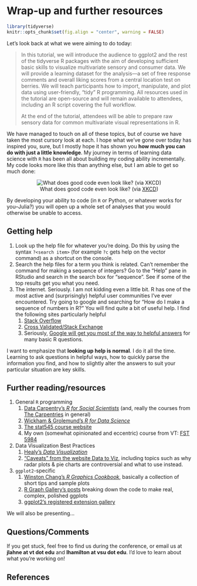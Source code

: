 # Wrap-up and further resources

```r
library(tidyverse)
knitr::opts_chunk$set(fig.align = "center", warning = FALSE)
```

Let's look back at what we were aiming to do today:

> In this tutorial, we will introduce the audience to ggplot2 and the rest of the tidyverse R packages with the aim of developing sufficient basic skills to visualize multivariate sensory and consumer data. We will provide a learning dataset for the analysis—a set of free response comments and overall liking scores from a central location test on berries. We will teach participants how to import, manipulate, and plot data using user-friendly, “tidy” R programming. All resources used in the tutorial are open-source and will remain available to attendees, including an R script covering the full workflow.
> 
> At the end of the tutorial, attendees will be able to prepare raw sensory data for common multivariate visual representations in R.

We have managed to touch on all of these topics, but of course we have taken the most cursory look at each.  I hope what we've gone over today has inspired you, sure, but I mostly hope it has shown you **how much you can do with just a little knowledge**.  My journey in terms of learning data science with `R` has been all about building my coding ability incrementally.  My code looks more like this than anything else, but I am able to get so much done:

<center>

![What does good code even look like? (via [XKCD](https://xkcd.com/844/))](img/xkcd_844_good_code.png)

</center>

By developing your ability to code (in `R` or Python, or whatever works for you--Julia?) you will open up a whole set of analyses that you would otherwise be unable to access.

## Getting help

1.  Look up the help file for whatever you're doing. Do this by using the syntax `?<search item>` (for example `?c` gets help on the vector command) as a shortcut on the console.
2.  Search the help files for a term you think is related. Can't remember the command for making a sequence of integers? Go to the "Help" pane in RStudio and search in the search box for "sequence". See if some of the top results get you what you need.
3.  The internet. Seriously. I am not kidding even a little bit. R has one of the most active and (surprisingly) helpful user communities I've ever encountered. Try going to google and searching for "How do I make a sequence of numbers in R?" You will find quite a bit of useful help. I find the following sites particularly helpful
    1.  [Stack Overflow](https://stackoverflow.com/questions/tagged/r)
    2.  [Cross Validated/Stack Exchange](https://stats.stackexchange.com/questions/tagged/r)
    3.  Seriously, [Google will get you most of the way to helpful answers](https://is.gd/80V5zF) for many basic R questions.

I want to emphasize that **looking up help is normal**. I do it all the time. Learning to ask questions in helpful ways, how to quickly parse the information you find, and how to slightly alter the answers to suit your particular situation are key skills.

## Further reading/resources

1.  General `R` programming
    1.  [Data Carpentry's *R for Social Scientists*](https://datacarpentry.org/r-socialsci/) (and, really the courses from [The Carpentries](https://carpentries.org/) in general)
    2.  [Wickham & Grolemund's *R for Data Science*](https://r4ds.had.co.nz/)
    3.  [The stat545 course website](https://stat545.com/)
    4.  My own (somewhat opinionated and eccentric) course from VT: [FST 5984](https://jlahne.github.io/food-data-science-2022/)
2.  Data Visualization Best Practices
    1.  [Healy's *Data Visualization*](https://socviz.co/)
    2.  ["Caveats" from the website Data to Viz](https://www.data-to-viz.com/caveats.html), including topics such as why radar plots & pie charts are controversial and what to use instead.
3. `ggplot2`-specific
    1.  [Winston Chang's *R Graphics Cookbook*](https://r-graphics.org/), basically a collection of short tips and sample plots
    2.  [R Graph Gallery's posts](https://r-graph-gallery.com/index.html) breaking down the code to make real, complex, polished ggplots
    3.  [ggplot2's registered extension gallery](https://exts.ggplot2.tidyverse.org/)

We will also be presenting...
  
## Questions/Comments

If you get stuck, feel free to find us during the conference, or email us at **jlahne at vt dot edu** and **lhamilton at vsu dot edu**.  I'd love to learn about what you're working on! 

## References

<div id="refs"></div>
